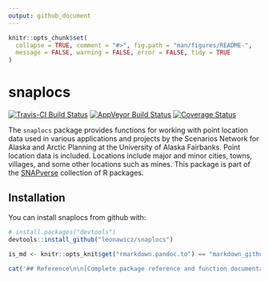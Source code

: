 ```yaml
---
output: github_document
---
```


<!-- README.md is generated from README.Rmd. Please edit that file -->

```r
knitr::opts_chunk$set(
  collapse = TRUE, comment = "#>", fig.path = "man/figures/README-",
  message = FALSE, warning = FALSE, error = FALSE, tidy = TRUE
)
```
# snaplocs

[![Travis-CI Build Status](https://travis-ci.org/leonawicz/snaplocs.svg?branch=master)](https://travis-ci.org/leonawicz/snaplocs)
[![AppVeyor Build Status](https://ci.appveyor.com/api/projects/status/github/leonawicz/snaplocs?branch=master&svg=true)](https://ci.appveyor.com/project/leonawicz/snaplocs)
[![Coverage Status](https://img.shields.io/codecov/c/github/leonawicz/snaplocs/master.svg)](https://codecov.io/github/leonawicz/snaplocs?branch=master)

The `snaplocs` package provides functions for working with point location data used in various applications and projects by the Scenarios Network for Alaska and Arctic Planning at the University of Alaska Fairbanks. Point location data is included. Locations include major and minor cities, towns, villages, and some other locations such as mines. This package is part of the [SNAPverse](https://leonawicz.github.io/snapverse/) collection of R packages.

## Installation

You can install snaplocs from github with:

```r
# install.packages("devtools")
devtools::install_github("leonawicz/snaplocs")
```

```r
is_md <- knitr::opts_knit$get("rmarkdown.pandoc.to") == "markdown_github-ascii_identifiers"
```

```r
cat('## Reference\n\n[Complete package reference and function documentation](https://leonawicz.github.io/snaplocs/)')
```
